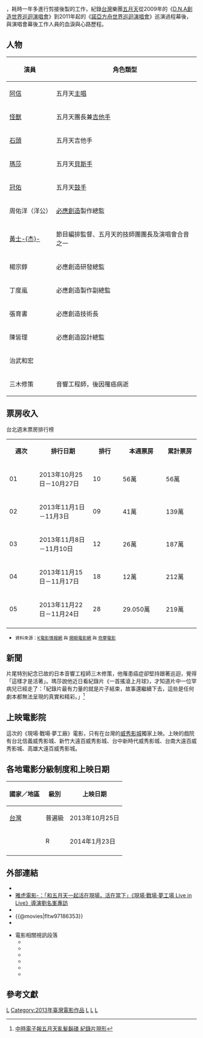 {{Infobox Film
|片名 = 現場·戰場·夢工場
|电影原名 = '''''LIVE IN LIVE'''''
|图像 = Pl fltw97186353 0001.jpg
|图像说明 = 
|導演 = [[劉名峯|劉名峯]]（[[5月天諾亞方舟|5月天諾亞方舟]]）
|出品 =[[相信音樂|相信音樂]]
|監製 =
|製片 =
|編劇 =
|劇本 =
|原著 =
|類型 = 紀錄片
|主演 = 周佑洋<br>[[黄士杰_(歌手)|黃士-{杰}-]]<br>楊宗錞<br>丁度嵐<br>張育書<br>陳皆理<br>治武和宏<br>三木修策<br>[[五月天|五月天]]
|分級 = [[電影分級制度|普遍級]]
|主題曲 = 五月天〈有些事現在不做一輩子都不會做了〉
|片頭曲 = 
|片尾曲 =
|配樂 =
|攝影 =
|剪輯 =
|製片商 = [[相信音樂|相信音樂]]
|發行商 = 相信音樂
|上映日期 = {{flagicon|Taiwan}} 2013年10月25日<br>{{flagicon|SIN}} 2014年1月23日
|片長 = 112分鐘
|產地 = {{TWN}}
|語言 = [[國語|國語]]
|預算 =
|票房 =
|官方網站 = 
|前集 = [[5月天諾亞方舟|5月天諾亞方舟]]
|續集 = [[五月天人生無限公司3D|五月天人生無限公司3D]]
|台灣片名 = 
|中國大陸片名 =
|港澳片名 =
|新馬片名 = MayDay Live in Live
}}

{{engname|現場·戰場·夢工場|LIVE IN LIVE}}，耗時一年多進行剪接後製的工作，紀錄[[台灣|台灣]]樂團[[五月天|五月天]]從2009年的《[[D.N.A創造世界巡迴演唱會|D.N.A創造世界巡迴演唱會]]》到2011年起的《[[諾亞方舟世界巡迴演唱會|諾亞方舟世界巡迴演唱會]]》巡演過程幕後，與演唱會幕後工作人員的血淚與心路歷程。

==人物==
{| class="wikitable" width="60%"
|- bgcolor="#CCCCCC"
! 演員 !! 角色類型 
|-
| [[陳信宏|阿信]] || 五月天[[主唱|主唱]]
|-
| [[溫尚翊|怪獸]] || 五月天團長兼[[吉他手|吉他手]]
|-
| [[石錦航|石頭]] || 五月天吉他手
|-
| [[蔡昇晏|瑪莎]] || 五月天[[貝斯手|貝斯手]]
|-
| [[劉冠佑_(五月天)|冠佑]] || 五月天[[鼓手|鼓手]]
|-
| 周佑洋（洋公）|| [[必應創造|必應創造]]製作總監
|-
| [[黄士杰_(歌手)|黃士-{杰}-]] || 節目編排監督、五月天的技師團團長及演唱會合音之一
|-
| 楊宗錞 || 必應創造研發總監
|-
| 丁度嵐 || 必應創造製作副總監
|-
| 張育書 || 必應創造技術長
|-
| 陳皆理 || 必應創造設計總監
|-
| 治武和宏 ||
|-
| 三木修策 || 音響工程師，後因罹癌病逝 
|}

== 票房收入 ==
台北週末票房排行榜
{|class="wikitable"
|-style="width:100%; background:green; align=center; color:snow;"
|style="width:5%"|<center>'''週次'''||style="width:10%"|<center>'''排行日期'''||style="width:5%"|<center>'''排行'''||style="width:5%"|<center>'''本週票房'''||style="width:5%"|<center>'''累計票房'''
|- align="center"
|01||2013年10月25日－10月27日||10||56萬||56萬
|- align="center"
|02||2013年11月1日－11月3日||09||41萬||139萬
|- align="center"
|03||2013年11月8日－11月10日||12||26萬||187萬
|- align="center"
|04||2013年11月15日－11月17日||18||12萬||212萬
|- align="center"
|05||2013年11月22日－11月24日||28||29.050萬||219萬
|- align="center"
|}
*<small>資料來源：[https://archive.is/20130419093301/http://www.kmovie.com.tw/index.php?pg=boxoffice K電影情報網] 與 [http://app.atmovies.com.tw/movie/movie.cfm?action=boxoffice&film_id=fltw97186353&bo_code=TWweekend 開眼電影網] {{Wayback|url=http://app.atmovies.com.tw/movie/movie.cfm?action=boxoffice&film_id=fltw97186353&bo_code=TWweekend |date=20131113063350 }}與 [http://tw.movie.yahoo.com/chart.html 奇摩電影] {{Wayback|url=http://tw.movie.yahoo.com/chart.html |date=20140309161356 }}</small>

==新聞==
片尾特別紀念已故的日本音響工程師三木修策，他罹患癌症卻堅持跟著巡迴，覺得「這樣才是活著」。瑪莎說他近日看紀錄片《一首搖滾上月球》，才知道片中一位罕病兒已經走了：「紀錄片最有力量的就是片子結束，故事還繼續下去，這些是任何劇本都無法呈現的真實和精彩。」<ref>[http://www.chinatimes.com/newspapers/%EF%BC%95%E6%9C%88%E5%A4%A9%E4%BA%82%E9%AB%AE%E9%AC%8D%E7%A2%B4-%E7%B4%80%E9%8C%84%E7%89%87%E7%8F%BE%E5%BD%A2-20131015000866-260112e 中時電子報五月天亂髮鬍碴 紀錄片現形]{{dead link|date=2018年3月 |bot=InternetArchiveBot |fix-attempted=yes }}</ref>
==上映電影院==
這次的《現場·戰場·夢工廠》電影，只有在台灣的[[威秀影城|威秀影城]]獨家上映。上映的戲院有台北信義威秀影城、新竹大遠百威秀影城、台中新時代威秀影城、台南大遠百威秀影城、高雄大遠百威秀影城。

== 各地電影分級制度和上映日期 ==
{| class="wikitable" style="font-size:90%;"
|- bgcolor="#6b6b6b"
! 國家／地區 || style="white-space: nowrap"|級別 || 上映日期
|-
| {{flagicon|Taiwan}} [[台灣|台灣]] || 普遍級 || 2013年10月25日
|-
| {{SIN}} || R || 2014年1月23日
|-
|}

== 外部連結 ==
*{{Yahoomovie id|4946}}	
*[http://tw.movie.yahoo.com/spotlight/d/a/131101/3/11r5.html 雅虎電影-：「和五月天一起活在現場，活在當下」《現場·戰場·夢工場 Live in Live》導演劉名峯專訪]{{dead link|date=2018年3月 |bot=InternetArchiveBot |fix-attempted=yes }}
*{{MSN movie|13776}}
*{{@movies|fltw97186353}}
*{{douban}}
{{refbegin|2}}
*電影相關視訊段落
**{{YouTube|QxQBoNkAC2A|Mayday五月天《現場·戰場·夢工廠 Live in Live》電影預告Trailer}}
**{{YouTube|ve3mV1zfuRI|Mayday五月天《現場·戰場·夢工廠 Live in Live》電影片段搶先看-五月天外天篇}}
**{{YouTube|MexPJqr5xs0|Mayday五月天《現場·戰場·夢工廠 Live in Live》電影片段搶先看-瑪莎教你排曲目篇}}
**{{YouTube|OvrfpIjcpBU|Mayday五月天《現場·戰場·夢工廠 Live in Live》電影片段搶先看-跟著五月天去現場篇}}
**{{YouTube|YYlIUBAgu9M|Mayday五月天《現場·戰場·夢工廠 Live in Live》電影片段搶先看-導演劉名峯專訪}}
**{{YouTube|5zE7HXXhmqg|Mayday五月天《現場·戰場·夢工廠 Live in Live》電影片段搶先看-liv in laiv}}
{{refend}}

== 參考文獻 ==
{{reflist}}

{{五月天}}

{{Portal bar|台灣|電影|音樂}}

[[Category:五月天電影|L]]
[[Category:2013年臺灣電影作品|Category:2013年臺灣電影作品]]
[[Category:台灣紀錄片|L]]
[[Category:相信音樂發行電影|L]]
[[Category:相信音樂製作電影|L]]